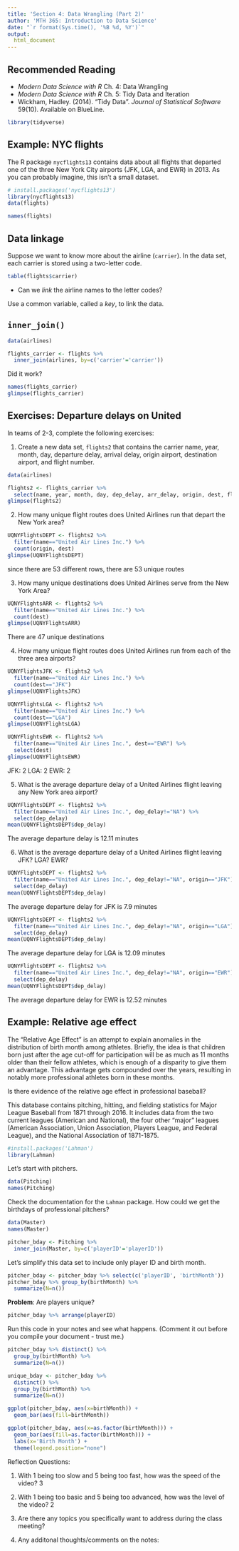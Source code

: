 ---
title: 'Section 4: Data Wrangling (Part 2)'
author: 'MTH 365: Introduction to Data Science'
date: "`r format(Sys.time(), '%B %d, %Y')`"
output:
  html_document
---

## Recommended Reading

- _Modern Data Science with R_ Ch. 4: Data Wrangling
- _Modern Data Science with R_ Ch. 5: Tidy Data and Iteration
- Wickham, Hadley. (2014). "Tidy Data". _Journal of Statistical Software_ 59(10). Available on BlueLine.

```{r, message=FALSE, warning=FALSE}
library(tidyverse)
```

## Example: NYC flights

The R package `nycflights13` contains data about all flights that departed one of the three New York City airports (JFK, LGA, and EWR) in 2013. As you can probably imagine, this isn't a small dataset.

```{r}
# install.packages('nycflights13')
library(nycflights13)
data(flights)

names(flights)
```

## Data linkage

Suppose we want to know more about the airline (`carrier`). In the data set, each carrier is stored using a two-letter code.

```{r}
table(flights$carrier)
```

- Can we _link_ the airline names to the letter codes?

Use a common variable, called a _key_, to link the data.

## `inner_join()`

```{r}
data(airlines)

flights_carrier <- flights %>%
  inner_join(airlines, by=c('carrier'='carrier'))
```


Did it work?

```{r}
names(flights_carrier)
glimpse(flights_carrier)
```

## Exercises: Departure delays on United

In teams of 2-3, complete the following exercises:

1. Create a new data set, `flights2` that contains the carrier name, year, month, day, departure delay, arrival delay, origin airport, destination airport, and flight number.

```{r}
data(airlines)

flights2 <- flights_carrier %>%
  select(name, year, month, day, dep_delay, arr_delay, origin, dest, flight)
glimpse(flights2)
```

2. How many unique flight routes does United Airlines run that depart the New York area?

```{r}
UQNYFlightsDEPT <- flights2 %>%
  filter(name=="United Air Lines Inc.") %>%
  count(origin, dest)
glimpse(UQNYFlightsDEPT)

```
since there are 53 different rows, there are 53 unique routes

3. How many unique destinations does United Airlines serve from the New York Area?

```{r}
UQNYFlightsARR <- flights2 %>%
  filter(name=="United Air Lines Inc.") %>%
  count(dest)
glimpse(UQNYFlightsARR)
```
There are 47 unique destinations

4. How many unique flight routes does United Airlines run from each of the three area airports?

```{r}
UQNYFlightsJFK <- flights2 %>%
  filter(name=="United Air Lines Inc.") %>%
  count(dest=="JFK")
glimpse(UQNYFlightsJFK)
```
```{r}
UQNYFlightsLGA <- flights2 %>%
  filter(name=="United Air Lines Inc.") %>%
  count(dest=="LGA")
glimpse(UQNYFlightsLGA)
```

```{r}
UQNYFlightsEWR <- flights2 %>%
  filter(name=="United Air Lines Inc.", dest=="EWR") %>%
  select(dest)
glimpse(UQNYFlightsEWR)
```
JFK: 2
LGA: 2
EWR: 2

5. What is the average departure delay of a United Airlines flight leaving any New York area airport?

```{r}
UQNYFlightsDEPT <- flights2 %>%
  filter(name=="United Air Lines Inc.", dep_delay!="NA") %>%
  select(dep_delay)
mean(UQNYFlightsDEPT$dep_delay)
```
The average departure delay is 12.11 minutes

6. What is the average departure delay of a United Airlines flight leaving JFK? LGA? EWR?

```{r}
UQNYFlightsDEPT <- flights2 %>%
  filter(name=="United Air Lines Inc.", dep_delay!="NA", origin=="JFK") %>%
  select(dep_delay)
mean(UQNYFlightsDEPT$dep_delay)
```
The average departure delay for JFK is 7.9 minutes

```{r}
UQNYFlightsDEPT <- flights2 %>%
  filter(name=="United Air Lines Inc.", dep_delay!="NA", origin=="LGA") %>%
  select(dep_delay)
mean(UQNYFlightsDEPT$dep_delay)
```
The average departure delay for LGA is 12.09 minutes

```{r}
UQNYFlightsDEPT <- flights2 %>%
  filter(name=="United Air Lines Inc.", dep_delay!="NA", origin=="EWR") %>%
  select(dep_delay)
mean(UQNYFlightsDEPT$dep_delay)
```
The average departure delay for EWR is 12.52 minutes

## Example: Relative age effect

The "Relative Age Effect" is an attempt to explain anomalies in the distribution of birth month among athletes. Briefly, the idea is that children born just after the age cut-off for participation will be as much as 11 months older than their fellow athletes, which is enough of a disparity to give them an advantage. This advantage gets compounded over the years, resulting in notably more professional athletes born in these months. 

Is there evidence of the relative age effect in professional baseball?

This database contains pitching, hitting, and fielding statistics for Major League Baseball from 1871 through 2016. It includes data from the two current leagues (American and National), the four other "major" leagues (American Association, Union Association, Players League, and Federal League), and the National Association of 1871-1875.

```{r}
#install.packages('Lahman')
library(Lahman)
```

Let's start with pitchers.

```{r}
data(Pitching)
names(Pitching)
```

Check the documentation for the `Lahman` package. How could we get the birthdays of professional pitchers?

```{r}
data(Master)
names(Master)
```


```{r}
pitcher_bday <- Pitching %>%
  inner_join(Master, by=c('playerID'='playerID'))
```

Let's simplify this data set to include only player ID and birth month.

```{r}
pitcher_bday <- pitcher_bday %>% select(c('playerID', 'birthMonth'))
pitcher_bday %>% group_by(birthMonth) %>% 
  summarize(N=n())
```

__Problem__: Are players unique?

```{r}
pitcher_bday %>% arrange(playerID)
```

Run this code in your notes and see what happens. (Comment it out before you compile your document - trust me.)

```{r}
pitcher_bday %>% distinct() %>% 
  group_by(birthMonth) %>% 
  summarize(N=n())
```


```{r}
unique_bday <- pitcher_bday %>% 
  distinct() %>% 
  group_by(birthMonth) %>% 
  summarize(N=n())
```

```{r, warning=FALSE}
ggplot(pitcher_bday, aes(x=birthMonth)) + 
  geom_bar(aes(fill=birthMonth))
```

```{r, eval=FALSE, warning=FALSE}
ggplot(pitcher_bday, aes(x=as.factor(birthMonth))) +
  geom_bar(aes(fill=as.factor(birthMonth))) +
  labs(x='Birth Month') +
  theme(legend.position="none")
```



Reflection Questions:

1.  With 1 being too slow and 5 being too fast, how was the speed of the video? 
3

2.  With 1 being too basic and 5 being too advanced, how was the level of the video? 
2
3.  Are there any topics you specifically want to address during the class meeting?

4.  Any additonal thoughts/comments on the notes:

